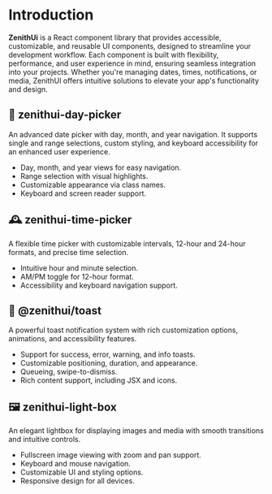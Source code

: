# Introduction

**ZenithUi** is a React component library that provides accessible, customizable, and reusable UI components, designed to streamline your development workflow. Each component is built with flexibility, performance, and user experience in mind, ensuring seamless integration into your projects. Whether you're managing dates, times, notifications, or media, ZenithUI offers intuitive solutions to elevate your app's functionality and design.

## 🌅 zenithui-day-picker

An advanced date picker with day, month, and year navigation. It supports single and range selections, custom styling, and keyboard accessibility for an enhanced user experience.

- Day, month, and year views for easy navigation.
- Range selection with visual highlights.
- Customizable appearance via class names.
- Keyboard and screen reader support.

## 🕰️ zenithui-time-picker

A flexible time picker with customizable intervals, 12-hour and 24-hour formats, and precise time selection.

- Intuitive hour and minute selection.
- AM/PM toggle for 12-hour format.
- Accessibility and keyboard navigation support.

## 🔔 @zenithui/toast

A powerful toast notification system with rich customization options, animations, and accessibility features.

- Support for success, error, warning, and info toasts.
- Customizable positioning, duration, and appearance.
- Queueing, swipe-to-dismiss.
- Rich content support, including JSX and icons.

## 🖼️ zenithui-light-box

An elegant lightbox for displaying images and media with smooth transitions and intuitive controls.

- Fullscreen image viewing with zoom and pan support.
- Keyboard and mouse navigation.
- Customizable UI and styling options.
- Responsive design for all devices.
